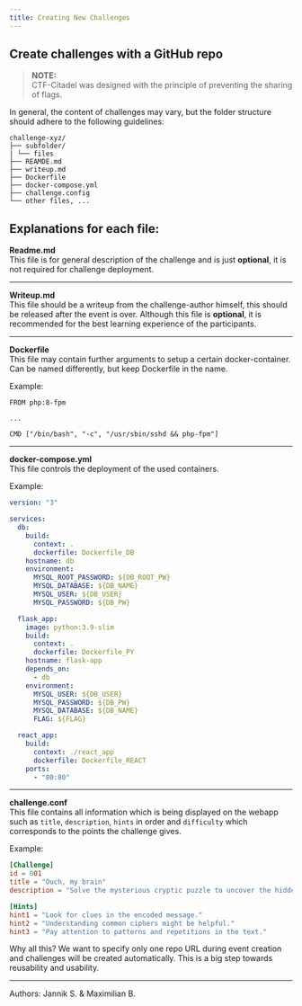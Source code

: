 ```yaml
---
title: Creating New Challenges
---
```


## Create challenges with a GitHub repo

> **NOTE:** <br/>
> CTF-Citadel was designed with the principle of preventing the sharing of flags.

In general, the content of challenges may vary, but the folder structure should adhere to the following guidelines:

```
challenge-xyz/
├── subfolder/
| └── files
├── REAMDE.md
├── writeup.md
├── Dockerfile
├── docker-compose.yml
├── challenge.config
└── other files, ...
```

## Explanations for each file:

**Readme.md** <br/>
This file is for general description of the challenge and is just **optional**, it is not required for challenge deployment. 

___

**Writeup.md** <br/>
This file should be a writeup from the challenge-author himself, this should be released after the event is over. Although this file is **optional**, it is recommended for the best learning experience of the participants.

___

**Dockerfile** <br/>
This file may contain further arguments to setup a certain docker-container. Can be named differently, but keep Dockerfile in the name.

Example:
```docker
FROM php:8-fpm

...

CMD ["/bin/bash", "-c", "/usr/sbin/sshd && php-fpm"]
```

___

**docker-compose.yml** <br/>
This file controls the deployment of the used containers.

Example:
```yml
version: "3"

services:
  db:
    build:
      context: .
      dockerfile: Dockerfile_DB
    hostname: db
    environment:
      MYSQL_ROOT_PASSWORD: ${DB_ROOT_PW}
      MYSQL_DATABASE: ${DB_NAME}
      MYSQL_USER: ${DB_USER}
      MYSQL_PASSWORD: ${DB_PW}

  flask_app:
    image: python:3.9-slim
    build:
      context: .
      dockerfile: Dockerfile_PY
    hostname: flask-app
    depends_on:
      - db
    environment:
      MYSQL_USER: ${DB_USER}
      MYSQL_PASSWORD: ${DB_PW}
      MYSQL_DATABASE: ${DB_NAME}
      FLAG: ${FLAG}

  react_app:
    build:
      context: ./react_app
      dockerfile: Dockerfile_REACT
    ports:
      - "80:80"
```

___

**challenge.conf** <br/>
This file contains all information which is being displayed on the webapp such as `title`, `description`, `hints` in order and `difficulty` which corresponds to the points the challenge gives.

Example:
```toml
[Challenge]
id = 001
title = "Ouch, my brain"
description = "Solve the mysterious cryptic puzzle to uncover the hidden message."

[Hints]
hint1 = "Look for clues in the encoded message."
hint2 = "Understanding common ciphers might be helpful."
hint3 = "Pay attention to patterns and repetitions in the text."
```

Why all this? We want to specify only one repo URL during event creation and challenges will be created automatically. This is a big step towards reusability and usability.

___

Authors: Jannik S. & Maximilian B.